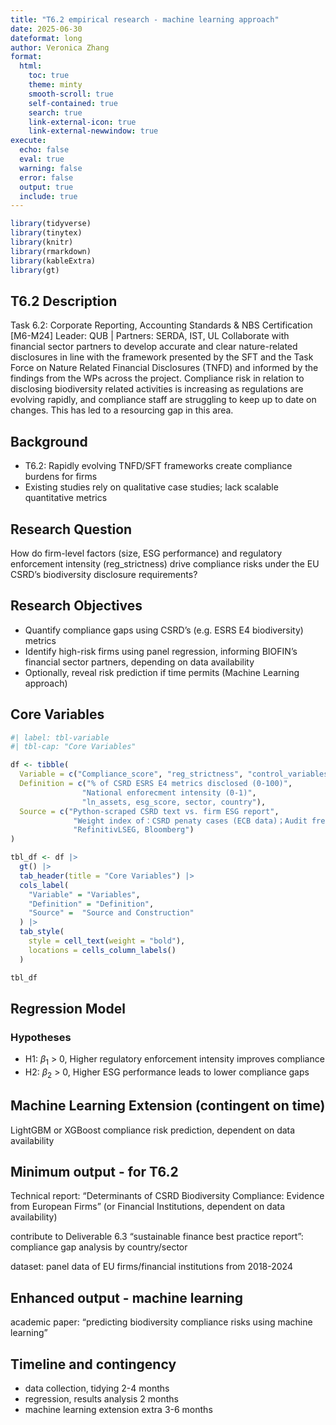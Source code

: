 ```yaml
---
title: "T6.2 empirical research - machine learning approach"
date: 2025-06-30
dateformat: long
author: Veronica Zhang
format: 
  html:
    toc: true
    theme: minty
    smooth-scroll: true
    self-contained: true
    search: true
    link-external-icon: true
    link-external-newwindow: true
execute: 
  echo: false
  eval: true
  warning: false
  error: false
  output: true
  include: true
---
```


```r
library(tidyverse)
library(tinytex)
library(knitr)
library(rmarkdown)
library(kableExtra)
library(gt)

```


## T6.2 Description

Task 6.2: Corporate Reporting, Accounting Standards & NBS Certification [M6-M24] Leader: QUB | Partners: SERDA, IST, UL Collaborate with financial sector partners to develop accurate and clear nature-related disclosures in line with the framework presented by the SFT and the Task Force on Nature Related Financial Disclosures 
(TNFD) and informed by the findings from the WPs across the project. Compliance risk in relation to disclosing biodiversity related activities is increasing as regulations are evolving rapidly, and compliance staff are struggling to keep up to date on changes. This has led to a resourcing gap in this area. 

## Background 

- T6.2: Rapidly evolving TNFD/SFT frameworks create compliance burdens for firms 
- Existing studies rely on qualitative case studies; lack scalable quantitative metrics 

## Research Question

How do firm-level factors (size, ESG performance) and regulatory enforcement intensity (reg_strictness) drive compliance risks under the EU CSRD’s biodiversity disclosure requirements?


## Research Objectives

- Quantify compliance gaps using CSRD’s (​e.g. ESRS E4​ biodiversity) metrics
- Identify high-risk firms using panel regression, informing BIOFIN’s financial sector partners, depending on data availability
- Optionally, reveal risk prediction if time permits (Machine Learning approach)

## Core Variables

```r

#| label: tbl-variable
#| tbl-cap: "Core Variables"

df <- tibble(
  Variable = c("Compliance_score", "reg_strictness", "control_variables"), 
  Definition = c("% of CSRD ESRS E4 metrics disclosed (0-100)", 
                "National enforecment intensity (0-1)", 
                "ln_assets, esg_score, sector, country"), 
  Source = c("Python-scraped CSRD text vs. firm ESG report", 
              "Weight index of：CSRD penaty cases (ECB data)；Audit frequency；etc.", 
              "RefinitivLSEG, Bloomberg")
)

tbl_df <- df |>
  gt() |>
  tab_header(title = "Core Variables") |>
  cols_label(
    "Variable" = "Variables",
    "Definition" = "Definition",
    "Source" =  "Source and Construction"
  ) |>  
  tab_style(
    style = cell_text(weight = "bold"),
    locations = cells_column_labels()
  ) 

tbl_df

```

## Regression Model


\begin{equation}
\begin{aligned}
Compliance\_score_{it} = \beta_0 + \beta_1 reg\_strictness_{it} \\
+ \beta_2 esg\_score_{it} + \beta_3 ln\_assets_{it} + \epsilon_{it}

\end{aligned}
\end{equation}

### Hypotheses

- H1: $\beta_1$ > 0, Higher regulatory enforcement intensity improves compliance
- H2: $\beta_2$ > 0, Higher ESG performance leads to lower compliance gaps

## Machine Learning Extension (contingent on time)

LightGBM or XGBoost compliance risk prediction, dependent on data availability

## Minimum output - for T6.2

Technical report: "Determinants of CSRD Biodiversity Compliance: Evidence from European Firms" (or Financial Institutions, dependent on data availability)

contribute to Deliverable 6.3 "sustainable finance best practice report": compliance gap analysis by country/sector

dataset: panel data of EU firms/financial institutions from 2018-2024

## Enhanced output - machine learning

academic paper: "predicting biodiversity compliance risks using machine learning"

## Timeline and contingency

- data collection, tidying 2-4 months
- regression, results analysis 2 months
- machine learning extension extra 3-6 months


